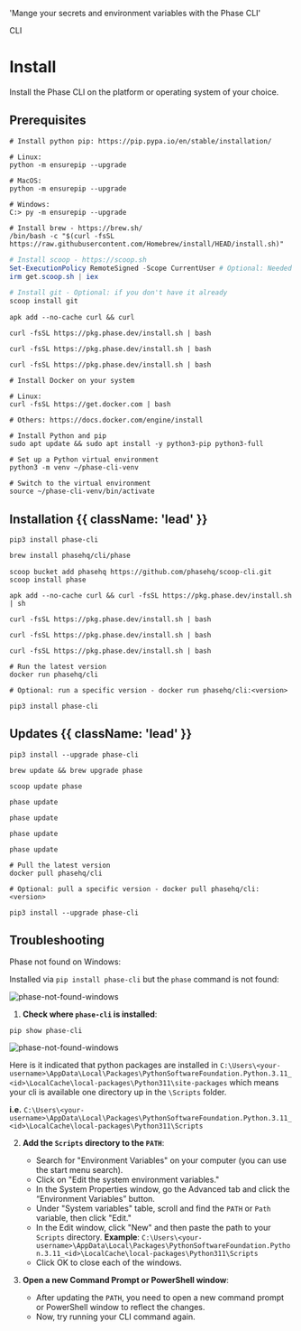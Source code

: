 
  'Mange your secrets and environment variables with the Phase CLI'

<Tag variant="small">CLI</Tag>

# Install

Install the Phase CLI on the platform or operating system of your choice.

## Prerequisites

<CodeGroup>

```fish {{ title: 'Pip' }}
# Install python pip: https://pip.pypa.io/en/stable/installation/

# Linux:
python -m ensurepip --upgrade

# MacOS:
python -m ensurepip --upgrade

# Windows:
C:> py -m ensurepip --upgrade
```

```fish {{ title: 'MacOS' }}
# Install brew - https://brew.sh/
/bin/bash -c "$(curl -fsSL https://raw.githubusercontent.com/Homebrew/install/HEAD/install.sh)"
```

```powershell {{ title: 'Windows' }}
# Install scoop - https://scoop.sh
Set-ExecutionPolicy RemoteSigned -Scope CurrentUser # Optional: Needed to run a remote script the first time
irm get.scoop.sh | iex

# Install git - Optional: if you don't have it already
scoop install git
```

```fish {{ title: 'Alpine Linux' }}
apk add --no-cache curl && curl
```

```fish {{ title: 'RedHat/CentOS/Amazon Linux' }}
curl -fsSL https://pkg.phase.dev/install.sh | bash
```

```fish {{ title: 'Ubuntu/Debian' }}
curl -fsSL https://pkg.phase.dev/install.sh | bash
```

```fish {{ title: 'Arch Linux' }}
curl -fsSL https://pkg.phase.dev/install.sh | bash
```

```fish {{ title: 'Docker' }}
# Install Docker on your system

# Linux:
curl -fsSL https://get.docker.com | bash

# Others: https://docs.docker.com/engine/install
```

```fish {{ title: 'Raspberry Pi' }}
# Install Python and pip
sudo apt update && sudo apt install -y python3-pip python3-full

# Set up a Python virtual environment
python3 -m venv ~/phase-cli-venv

# Switch to the virtual environment
source ~/phase-cli-venv/bin/activate
```

</CodeGroup>

## Installation {{ className: 'lead' }}

<CodeGroup>

```fish {{ title: 'Pip' }}
pip3 install phase-cli
```

```zsh {{ title: 'MacOS' }}
brew install phasehq/cli/phase
```

```fish {{ title: 'Windows' }}
scoop bucket add phasehq https://github.com/phasehq/scoop-cli.git
scoop install phase
```

```fish {{ title: 'Alpine Linux' }}
apk add --no-cache curl && curl -fsSL https://pkg.phase.dev/install.sh | sh
```

```fish {{ title: 'RedHat/CentOS/Amazon Linux' }}
curl -fsSL https://pkg.phase.dev/install.sh | bash
```

```fish {{ title: 'Ubuntu/Debian' }}
curl -fsSL https://pkg.phase.dev/install.sh | bash
```

```fish {{ title: 'Arch Linux' }}
curl -fsSL https://pkg.phase.dev/install.sh | bash
```

```fish {{ title: 'Docker' }}
# Run the latest version
docker run phasehq/cli

# Optional: run a specific version - docker run phasehq/cli:<version>
```

```fish {{ title: 'Raspberry Pi' }}
pip3 install phase-cli
```

</CodeGroup>

## Updates {{ className: 'lead' }}

<CodeGroup>

```fish {{ title: 'Pip' }}
pip3 install --upgrade phase-cli
```

```fish {{ title: 'MacOS' }}
brew update && brew upgrade phase
```

```fish {{ title: 'Windows' }}
scoop update phase
```

```fish {{ title: 'Alpine Linux' }}
phase update
```

```fish {{ title: 'RedHat/CentOS/Amazon Linux' }}
phase update
```

```fish {{ title: 'Ubuntu/Debian' }}
phase update
```

```fish {{ title: 'Arch Linux' }}
phase update
```

```fish {{ title: 'Docker' }}
# Pull the latest version
docker pull phasehq/cli

# Optional: pull a specific version - docker pull phasehq/cli:<version>
```

```fish {{ title: 'Raspberry Pi' }}
pip3 install --upgrade phase-cli
```

</CodeGroup>

## Troubleshooting

Phase not found on Windows:

Installed via `pip install phase-cli` but the `phase` command is not found:

![phase-not-found-windows](/assets/phase-pip-install-no-found-windows.png)

1. **Check where `phase-cli` is installed**:

```
pip show phase-cli
```

![phase-not-found-windows](/assets/phase-pip-show-install-windows.png)

Here is it indicated that python packages are installed in `C:\Users\<your-username>\AppData\Local\Packages\PythonSoftwareFoundation.Python.3.11_<id>\LocalCache\local-packages\Python311\site-packages` which means your cli is available one directory up in the `\Scripts` folder.

**i.e.** `C:\Users\<your-username>\AppData\Local\Packages\PythonSoftwareFoundation.Python.3.11_<id>\LocalCache\local-packages\Python311\Scripts`

2. **Add the `Scripts` directory to the `PATH`**:

   - Search for "Environment Variables" on your computer (you can use the start menu search).
   - Click on "Edit the system environment variables."
   - In the System Properties window, go the Advanced tab and click the “Environment Variables” button.
   - Under "System variables" table, scroll and find the `PATH` or `Path` variable, then click "Edit."
   - In the Edit window, click "New" and then paste the path to your `Scripts` directory. **Example**: `C:\Users\<your-username>\AppData\Local\Packages\PythonSoftwareFoundation.Python.3.11_<id>\LocalCache\local-packages\Python311\Scripts`
   - Click OK to close each of the windows.

3. **Open a new Command Prompt or PowerShell window**:
   - After updating the `PATH`, you need to open a new command prompt or PowerShell window to reflect the changes.
   - Now, try running your CLI command again.
